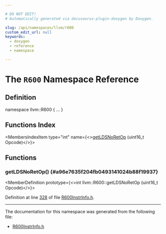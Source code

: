 ```yaml
---

# DO NOT EDIT!
# Automatically generated via docusaurus-plugin-doxygen by Doxygen.

slug: /api/namespaces/llvm/r600
custom_edit_url: null
keywords:
  - doxygen
  - reference
  - namespace

---
```





# The `R600` Namespace Reference

<DoxygenPage pluginConfig={pluginConfig}>



## Definition

<CodeBlock>namespace llvm::R600 &#123; ... &#125;</CodeBlock>

## Functions Index

<MembersIndex>

<MembersIndexItem
  type="int"
  name={<><a href="#a96e7635f204fb0493141024b88f19937">getLDSNoRetOp</a> (uint16&#95;t Opcode)</>}>
</MembersIndexItem>

</MembersIndex>


<SectionDefinition>

## Functions

### getLDSNoRetOp() {#a96e7635f204fb0493141024b88f19937}

<MemberDefinition
  prototype={<>int llvm::R600::getLDSNoRetOp (uint16&#95;t Opcode)</>}>

Definition at line <a href="/docs/api/files/lib/lib/target/lib/target/amdgpu/r600instrinfo-h/#l00328">328</a> of file <a href="/docs/api/files/lib/lib/target/lib/target/amdgpu/r600instrinfo-h">R600InstrInfo.h</a>.
</MemberDefinition>

</SectionDefinition>

<hr/>

The documentation for this namespace was generated from the following file:

<ul>
<li><a href="/docs/api/files/lib/lib/target/lib/target/amdgpu/r600instrinfo-h">R600InstrInfo.h</a></li>
</ul>

</DoxygenPage>
